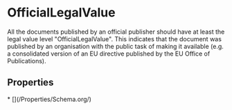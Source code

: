 # OfficialLegalValue

All the documents published by an official publisher should have at least the legal value level "OfficialLegalValue". This indicates that the document was published by an organisation with the public task of making it available (e.g. a consolidated version of an EU directive published by the EU Office of Publications).

## Properties

<Grid>
* [](/Properties/Schema.org/)

</Grid>

